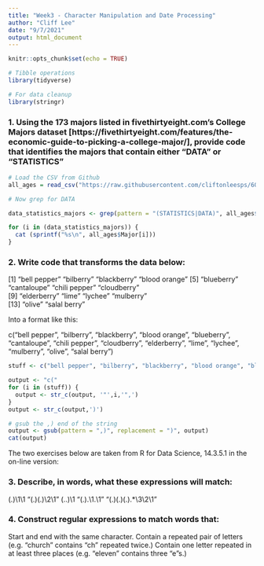 ```yaml
---
title: "Week3 - Character Manipulation and Date Processing"
author: "Cliff Lee"
date: "9/7/2021"
output: html_document
---
```


```r
knitr::opts_chunk$set(echo = TRUE)
```


```r
# Tibble operations
library(tidyverse)

# For data cleanup
library(stringr)

```


### 1. Using the 173 majors listed in fivethirtyeight.com’s College Majors dataset [https://fivethirtyeight.com/features/the-economic-guide-to-picking-a-college-major/], provide code that identifies the majors that contain either "DATA" or "STATISTICS"

```r

# Load the CSV from Github
all_ages = read_csv("https://raw.githubusercontent.com/cliftonleesps/607_acq_mgt/main/week3/college-majors/all-ages.csv")

# Now grep for DATA

data_statistics_majors <- grep(pattern = "(STATISTICS|DATA)", all_ages$Major)

for (i in (data_statistics_majors)) {
  cat (sprintf("%s\n", all_ages$Major[i]))
}
```


### 2. Write code that transforms the data below:

[1] "bell pepper"  "bilberry"     "blackberry"   "blood orange"
[5] "blueberry"    "cantaloupe"   "chili pepper" "cloudberry"  
[9] "elderberry"   "lime"         "lychee"       "mulberry"    
[13] "olive"        "salal berry"

Into a format like this:

c("bell pepper", "bilberry", "blackberry", "blood orange", "blueberry", "cantaloupe", "chili pepper", "cloudberry", "elderberry", "lime", "lychee", "mulberry", "olive", "salal berry")

```r
stuff <- c("bell pepper", "bilberry", "blackberry", "blood orange", "blueberry", "cantaloupe", "chili pepper", "cloudberry", "elderberry", "lime", "lychee", "mulberry", "olive", "salal berry")

output <- "c("
for (i in (stuff)) {
  output <- str_c(output, '"',i,'",')
}
output <- str_c(output,')')

# gsub the ,) end of the string
output <- gsub(pattern = ",)", replacement = ")", output)
cat(output)

```


The two exercises below are taken from R for Data Science, 14.3.5.1 in the on-line version:

### 3. Describe, in words, what these expressions will match:

(.)\1\1
"(.)(.)\\2\\1"
(..)\1
"(.).\\1.\\1"
"(.)(.)(.).*\\3\\2\\1"


### 4. Construct regular expressions to match words that:

Start and end with the same character.
Contain a repeated pair of letters (e.g. "church" contains "ch" repeated twice.)
Contain one letter repeated in at least three places (e.g. "eleven" contains three "e"s.)

